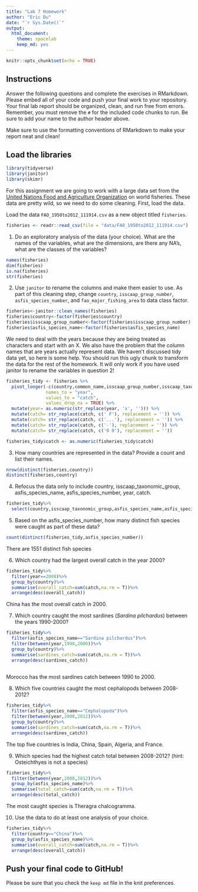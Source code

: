```yaml
---
title: "Lab 7 Homework"
author: "Eric Du"
date: "`r Sys.Date()`"
output:
  html_document: 
    theme: spacelab
    keep_md: yes
---
```


```r
knitr::opts_chunk$set(echo = TRUE)
```

## Instructions
Answer the following questions and complete the exercises in RMarkdown. Please embed all of your code and push your final work to your repository. Your final lab report should be organized, clean, and run free from errors. Remember, you must remove the `#` for the included code chunks to run. Be sure to add your name to the author header above.  

Make sure to use the formatting conventions of RMarkdown to make your report neat and clean!  

## Load the libraries
```r
library(tidyverse)
library(janitor)
library(skimr)
```

For this assignment we are going to work with a large data set from the [United Nations Food and Agriculture Organization](http://www.fao.org/about/en/) on world fisheries. These data are pretty wild, so we need to do some cleaning. First, load the data.  

Load the data `FAO_1950to2012_111914.csv` as a new object titled `fisheries`.
```r
fisheries <- readr::read_csv(file = "data/FAO_1950to2012_111914.csv")
```

1. Do an exploratory analysis of the data (your choice). What are the names of the variables, what are the dimensions, are there any NA's, what are the classes of the variables?  
```r
names(fisheries)
dim(fisheries)
is.na(fisheries)
str(fisheries)
```

2. Use `janitor` to rename the columns and make them easier to use. As part of this cleaning step, change `country`, `isscaap_group_number`, `asfis_species_number`, and `fao_major_fishing_area` to data class factor. 
```r
fisheries<-janitor::clean_names(fisheries)
fisheries$country<-factor(fisheries$country)
fisheries$isscaap_group_number<-factor(fisheries$isscaap_group_number)
fisheries$asfis_species_name<-factor(fisheries$asfis_species_name)
```

We need to deal with the years because they are being treated as characters and start with an X. We also have the problem that the column names that are years actually represent data. We haven't discussed tidy data yet, so here is some help. You should run this ugly chunk to transform the data for the rest of the homework. It will only work if you have used janitor to rename the variables in question 2!  
```r
fisheries_tidy <- fisheries %>% 
  pivot_longer(-c(country,common_name,isscaap_group_number,isscaap_taxonomic_group,asfis_species_number,asfis_species_name,fao_major_fishing_area,measure),
               names_to = "year",
               values_to = "catch",
               values_drop_na = TRUE) %>% 
  mutate(year= as.numeric(str_replace(year, 'x', ''))) %>% 
  mutate(catch= str_replace(catch, c(' F'), replacement = '')) %>% 
  mutate(catch= str_replace(catch, c('...'), replacement = '')) %>% 
  mutate(catch= str_replace(catch, c('-'), replacement = '')) %>% 
  mutate(catch= str_replace(catch, c('0 0'), replacement = ''))

fisheries_tidy$catch <- as.numeric(fisheries_tidy$catch)
```

3. How many countries are represented in the data? Provide a count and list their names.
```r
nrow(distinct(fisheries,country))
distinct(fisheries,country)
```

4. Refocus the data only to include country, isscaap_taxonomic_group, asfis_species_name, asfis_species_number, year, catch.
```r
fisheries_tidy%>%
  select(country,isscaap_taxonomic_group,asfis_species_name,asfis_species_number,year,catch)
```

5. Based on the asfis_species_number, how many distinct fish species were caught as part of these data?
```r
count(distinct(fisheries_tidy,asfis_species_number))
```
There are 1551 distinct fish species

6. Which country had the largest overall catch in the year 2000?
```r
fisheries_tidy%>%
  filter(year==2000)%>%
  group_by(country)%>%
  summarise(overall_catch=sum(catch,na.rm = T))%>%
  arrange(desc(overall_catch))
```
China has the most overall catch in 2000.

7. Which country caught the most sardines (_Sardina pilchardus_) between the years 1990-2000?
```r
fisheries_tidy%>%
  filter(asfis_species_name=="Sardina pilchardus")%>%
  filter(between(year,1990,2000))%>%
  group_by(country)%>%
  summarise(sardines_catch=sum(catch,na.rm = T))%>%
  arrange(desc(sardines_catch))
 
```
Morocco has the most sardines catch between 1990 to 2000.

8. Which five countries caught the most cephalopods between 2008-2012?
```r
fisheries_tidy%>%
  filter(asfis_species_name=="Cephalopoda")%>%
  filter(between(year,2008,2012))%>%
  group_by(country)%>%
  summarise(sardines_catch=sum(catch,na.rm = T))%>%
  arrange(desc(sardines_catch))
```
The top five countries is India, China, Spain, Algeria, and France.

9. Which species had the highest catch total between 2008-2012? (hint: Osteichthyes is not a species)
```r
fisheries_tidy%>%
  filter(between(year,2008,2012))%>%
  group_by(asfis_species_name)%>%
  summarise(total_catch=sum(catch,na.rm = T))%>%
  arrange(desc(total_catch))
```
The most caught species is Theragra chalcogramma.

10. Use the data to do at least one analysis of your choice.
```r
fisheries_tidy%>%
  filter(country=="China")%>%
  group_by(asfis_species_name)%>%
  summarise(overall_catch=sum(catch,na.rm = T))%>%
  arrange(desc(overall_catch))
```
## Push your final code to GitHub!
Please be sure that you check the `keep md` file in the knit preferences.   